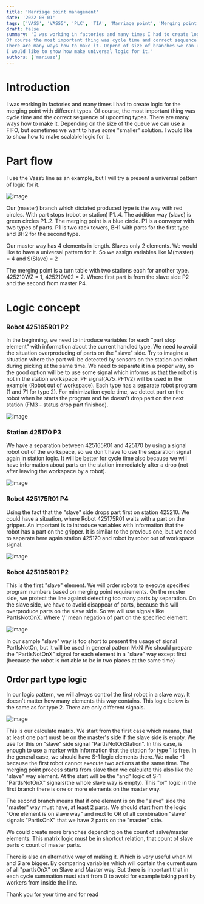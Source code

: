 ```yaml
---
title: 'Marriage point management'
date: '2022-08-01'
tags: ['VASS', 'VASS5', 'PLC', 'TIA', 'Marriage point', 'Merging point', 'Advance logic', 'Speed up']
draft: false
summary: 'I was working in factories and many times I had to create logic for the connection point with different types.
Of course the most important thing was cycle time and correct sequence of upcoming types.
There are many ways how to make it. Depend of size of branches we can use FIFO queue, but sometimes we want to have some smaller solution .
I would like to show how make universal logic for it.'
authors: ['mariusz']
---
```


# Introduction

I was working in factories and many times I had to create logic for the merging point with different types.
Of course, the most important thing was cycle time and the correct sequence of upcoming types.
There are many ways how to make it. Depending on the size of the queue we can use a FIFO, but sometimes we want to have some "smaller" solution.
I would like to show how to make scalable logic for it.

# Part flow

I use the Vass5 line as an example, but I will try a present a universal pattern of logic for it.

![image](/blog/marriage-point-managment/Images/LineOverwiev.jpg)

Our (master) branch which dictated produced type is the way with red circles.
With part stops (robot or station) P1..4.
The addition way (slave) is green circles P1..2.
The merging point is a blue circle.
P1 is a conveyor with two types of parts.
P1 is two rack towers, BH1 with parts for the first type and BH2 for the second type.

Our master way has 4 elements in length. Slaves only 2 elements. We would like to have a universal pattern for it.
So we assign variables like M(master) = 4 and S(Slave) = 2

The merging point is a turn table with two stations each for another type. 425210WZ = 1, 425210V02 = 2.
Where first part is from the slave side P2 and the second from master P4.

# Logic concept

### Robot 425165R01 P2

In the beginning, we need to introduce variables for each "part stop element" with information about the current handled type.
We need to avoid the situation overproducing of parts on the "slave" side.
Try to imagine a situation where the part will be detected by sensors on the station and robot during picking at the same time.
We need to separate it in a proper way, so the good option will be to use some signal which informs us that the robot is not in the station workspace.
PF signal(A75_PF1V2) will be used in the example (Robot out of workspace). Each type has a separate robot program (1 and 71 for type 2).
For minimization cycle time, we detect part on the robot when he starts the program and he doesn't drop part on the next station (FM3 - status drop part finished).

![image](/blog/marriage-point-managment/Images/425165R01_PartOnRobot.jpg)

### Station 425170 P3

We have a separation between 425165R01 and 425170 by using a signal robot out of the workspace, so we don't have to use the separation signal again in station logic.
It will be better for cycle time also because we will have information about parts on the station immediately after a drop (not after leaving the workspace by a robot).

![image](/blog/marriage-point-managment/Images/425170_PartOnStation.jpg)

### Robot 425175R01 P4

Using the fact that the "slave" side drops part first on station 425210.
We could have a situation, where Robot 425175R01 waits with a part on the gripper.
An important is to introduce variables with information that the robot has a part on the gripper.
It is similar to the previous one, but we need to separate here again station 425170 and robot by robot out of workspace signal.

![image](/blog/marriage-point-managment/Images/425175R01_PartIsOnRobot.bmp)

### Robot 425195R01 P2

This is the first "slave" element. We will order robots to execute specified program numbers based on merging point requirements.
On the muster side, we protect the line against detecting too many parts by separation.
On the slave side, we have to avoid disappear of parts, because this will overproduce parts on the slave side.
So we will use signals like PartIsNotOnX. Where '/' mean negation of part on the specified element.

![image](/blog/marriage-point-managment/Images/425195R01_PartIsNotOnRobot.bmp)

In our sample "slave" way is too short to present the usage of signal PartIsNotOn, but it will be used in general pattern MxN
We should prepare the "PartIsNotOnX" signal for each element in a "slave" way except first (because the robot is not able to be in two places at the same time)

## Order part type logic

In our logic pattern, we will always control the first robot in a slave way.
It doesn't matter how many elements this way contains. This logic below is the same as for type 2.
There are only different signals.

![image](/blog/marriage-point-managment/Images/425195R01_Order_1.bmp)

This is our calculate matrix. We start from the first case which means, that at least one part must be on the master's side if the slave side is empty.
We use for this on "slave" side signal "PartIsNotOnStation".
In this case, is enough to use a marker with information that the station for type 1 is free.
In the general case, we should have S-1 logic elements there. We make -1 because the first robot cannot execute two actions at the same time.
The merging point process starts from slave then we calculate this also like the "slave" way element.
At the start will be the "and" logic of S-1 "PartIsNotOnX" signals(the whole slave way is empty).
This "or" logic in the first branch there is one or more elements on the master way.

The second branch means that if one element is on the "slave" side the "master" way must have, at least 2 parts.
We should start from the logic "One element is on slave way" and next to OR of all combination "slave" signals "PartIsOnX" that we have 2 parts on the "master" side.

We could create more branches depending on the count of salve/master elements.
This matrix logic must be in shortcut relation, that count of slave parts < count of master parts.

There is also an alternative way of making it. Which is very useful when M and S are bigger.
By comparing variables which will contain the current sum of all "partIsOnX" on Slave and Master way.
But there is important that in each cycle summation must start from 0 to avoid for example taking part by workers from inside the line.

Thank you for your time and for read